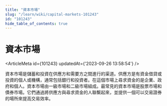 ```yaml
---
title: "資本市場"
slug: "/learn/wiki/capital-markets-101243"
id: "101243"
hide_table_of_contents: true
---
```



# 資本市場

<ArticleMeta id={101243} updatedAt={'2023-09-26 13:58:54'} />
<div className='border-solid border-b border-t-0 my-4 border-[var(--ifm-color-gray-300)]' />

資本市場是儲蓄和投資在供應方和需要方之間進行的渠道。供應方是有資金借貸或投資的個人或機構，通常包括銀行和投資者。在這個市場上尋求資金的是企業、政府和個人。資本市場由一級市場和二級市場組成。最常見的資本市場是股票市場和債券市場。它們通過將供應方與尋求資金的人聯繫起來，並提供一個可以交易證券的場所來提高交易效率。
